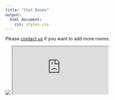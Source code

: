```yaml
---
title: "Chat Rooms"
output:
  html_document:
    css: styles.css
---
```


Please [contact us](mailto:florian.prive@univ-grenoble-alpes.fr,magali.richard@univ-grenoble-alpes.fr) if you want to add more rooms.

<div class="h_iframe">
<img class="ratio" src="http://placehold.it/16x12"/>
<iframe src="https://gitter.im/R-in-Grenoble/Lobby/~embed">
</div>
